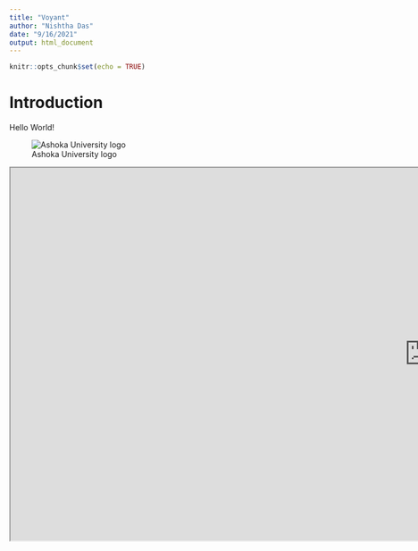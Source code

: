 ```yaml
---
title: "Voyant"
author: "Nishtha Das"
date: "9/16/2021"
output: html_document
---
```


```r
knitr::opts_chunk$set(echo = TRUE)
```
# Introduction

Hello World!

![Ashoka University logo](https://www.ashoka.edu.in/admin_assets/global/images/logo/logo-ashoka.png)


<iframe style='width: 1492px; height: 668px;' src='https://voyant-tools.org/tool/Contexts/?view=Contexts&query=marriage*&corpus=9bff29f50791ba5a386edf2a8c2b32b2' data-external = '1'></iframe>